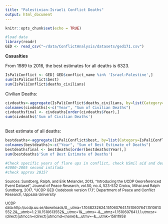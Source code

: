 ```yaml
---
title: "Palestinian-Israeli Conflict Deaths"
output: html_document
---
```


```r
knitr::opts_chunk$set(echo = TRUE)
```


```r
#load data
library(readr)
GED <- read_csv("~/data/ConflictAnalysis/datasets/ged171.csv")
```

<b> Casualties </b>

From 1989 to 2016, the best estimates for all deaths is 6323.
```r
IsPaliConflict <- GED[ GED$conflict_name %in% 'Israel:Palestine',]
sum(IsPaliConflict$best)
sum(IsPaliConflict$deaths_civilians)
```


Civilian Deaths:
```r
civdeaths<-aggregate(IsPaliConflict$deaths_civilians, by=list(Category=IsPaliConflict$year), FUN=sum)
colnames(civdeaths)<-c("Year", "Sum of Civilian Deaths")
civdeathsfinal <- civdeaths[order(civdeaths$Year),] 
sum(civdeaths$'Sum of Civilian Deaths')
  
```

Best estimate of all deaths:
```r
bestdeaths<-aggregate(IsPaliConflict$best, by=list(Category=IsPaliConflict$year), FUN=sum)
colnames(bestdeaths)<-c("Year", "Sum of Best Estimate of Deaths")
bestdeathsfinal <- bestdeaths[order(bestdeaths$Year),] 
sum(bestdeaths$'Sum of Best Estimate of Deaths')
```


```r
#Check specific years of flare ups in conflict, check USmil aid and deaths in and around those years
#2000-2005 second intifada
#check approx 2015?
```


<small>Sources: 
Sundberg, Ralph, and Erik Melander, 2013, “Introducing the UCDP Georeferenced Event Dataset”, Journal of Peace Research, vol.50, no.4, 523-532
Croicu, Mihai and Ralph Sundberg, 2017, “UCDP GED Codebook version 17.1”, Department of Peace and Conflict Research, Uppsala University

UCDP data:http://ucdp.uu.se/downloads/#__utma=1.1048232624.1510607641.1510607641.1510613552.2&__utmb=1.2.10.1510613552&__utmc=1&__utmx=-&__utmz=1.1510607641.1.1.utmcsr=(direct)|utmccn=(direct)|utmcmd=(none)&__utmv=-&__utmk=15611958 </small>
